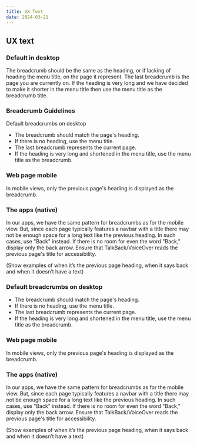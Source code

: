 ```yaml
---
title: UX Text
date: 2024-03-21
---
```


## UX text
### Default in desktop
The breadcrumb should be the same as the heading, or if lacking of heading the menu title, on the page it represent. The last breadcrumb is the page you are currently on. If the heading is very long and we have decided to make it shorter in the menu title then use the menu title as the breadcrumb title.


### Breadcrumb Guidelines
Default breadcrumbs on desktop

- The breadcrumb should match the page's heading.
- If there is no heading, use the menu title.
- The last breadcrumb represents the current page.
- If the heading is very long and shortened in the menu title, use the menu title as the breadcrumb.

### Web page mobile
In mobile views, only the previous page's heading is displayed as the breadcrumb.

<GdsGrid columns="2" gap="s">
  <Figma node="4252-28407" caption="Desktop" />
  <Figma node="4252-28396" caption="Mobile" />
</GdsGrid>

### The apps (native)
In our apps, we have the same pattern for breadcrumbs as for the mobile view. But, since each page typically features a navbar with a title there may not be enough space for a long text like the previous heading. In such cases, use "Back" instead. If there is no room for even the word "Back," display only the back arrow. Ensure that TalkBack/VoiceOver reads the previous page's title for accessibility.

(Show examples of when it’s the previous page heading, when it says back and when it doesn’t have a text)


### Default breadcrumbs on desktop

- The breadcrumb should match the page's heading.
- If there is no heading, use the menu title.
- The last breadcrumb represents the current page.
- If the heading is very long and shortened in the menu title, use the menu title as the breadcrumb.

### Web page mobile
In mobile views, only the previous page's heading is displayed as the breadcrumb.

<Grid columns="2" gap="s">
  <Figma node="4252-28407" caption="Desktop" />
  <Figma node="4252-28396" caption="Mobile" />
</Grid>

### The apps (native)
In our apps, we have the same pattern for breadcrumbs as for the mobile view. But, since each page typically features a navbar with a title there may not be enough space for a long text like the previous heading. In such cases, use "Back" instead. If there is no room for even the word "Back," display only the back arrow. Ensure that TalkBack/VoiceOver reads the previous page's title for accessibility.

(Show examples of when it’s the previous page heading, when it says back and when it doesn’t have a text)


